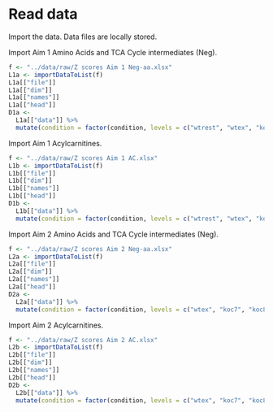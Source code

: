 # Read data

Import the data.
Data files are locally stored.

Import Aim 1 Amino Acids and TCA Cycle intermediates (Neg).

```r
f <- "../data/raw/Z scores Aim 1 Neg-aa.xlsx"
L1a <- importDataToList(f)
L1a[["file"]]
L1a[["dim"]]
L1a[["names"]]
L1a[["head"]]
D1a <-
  L1a[["data"]] %>%
  mutate(condition = factor(condition, levels = c("wtrest", "wtex", "korest", "koex")))
```

Import Aim 1 Acylcarnitines.

```r
f <- "../data/raw/Z scores Aim 1 AC.xlsx"
L1b <- importDataToList(f)
L1b[["file"]]
L1b[["dim"]]
L1b[["names"]]
L1b[["head"]]
D1b <-
  L1b[["data"]] %>%
  mutate(condition = factor(condition, levels = c("wtrest", "wtex", "korest", "koex")))
```

Import Aim 2 Amino Acids and TCA Cycle intermediates (Neg).

```r
f <- "../data/raw/Z scores Aim 2 Neg-aa.xlsx"
L2a <- importDataToList(f)
L2a[["file"]]
L2a[["dim"]]
L2a[["names"]]
L2a[["head"]]
D2a <-
  L2a[["data"]] %>%
  mutate(condition = factor(condition, levels = c("wtex", "koc7", "koc8", "koex")))
```

Import Aim 2 Acylcarnitines.

```r
f <- "../data/raw/Z scores Aim 2 AC.xlsx"
L2b <- importDataToList(f)
L2b[["file"]]
L2b[["dim"]]
L2b[["names"]]
L2b[["head"]]
D2b <-
  L2b[["data"]] %>%
  mutate(condition = factor(condition, levels = c("wtex", "koc7", "koc8", "koex")))
```

